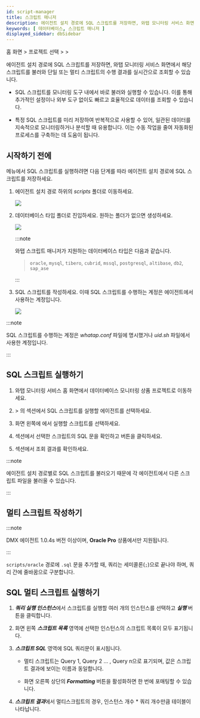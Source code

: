 ```yaml
---
id: script-manager
title: 스크립트 매니저
description: 에이전트 설치 경로에 SQL 스크립트를 저장하면, 와탭 모니터링 서비스 화면에서 해당 스크립트를 불러와 실시간으로 수행 결과를 조회할 수 있습니다.
keywords: [ 데이터베이스, 스크립트 매니저 ]
displayed_sidebar: dbSidebar
---
```


홈 화면 &gt; 프로젝트 선택 &gt; <Cmdname sid="side_lab" className="uitext" /> &gt; <Cmdname sid="side_dbScriptManager" className="uitext" />

에이전트 설치 경로에 SQL 스크립트를 저장하면, 와탭 모니터링 서비스 화면에서 해당 스크립트를 불러와 단일 또는 멀티 스크립트의 수행 결과를 실시간으로 조회할 수 있습니다.

* SQL 스크립트를 모니터링 도구 내에서 바로 불러와 실행할 수 있습니다. 이를 통해 추가적인 설정이나 외부 도구 없이도 빠르고 효율적으로 데이터를 조회할 수 있습니다.

* 특정 SQL 스크립트를 미리 저장하여 반복적으로 사용할 수 있어, 일관된 데이터를 지속적으로 모니터링하거나 분석할 때 유용합니다. 이는 수동 작업을 줄여 자동화된 프로세스를 구축하는 데 도움이 됩니다.

## 시작하기 전에

<Cmdname sid="side_dbScriptManager" className="uitext" /> 메뉴에서 SQL 스크립트를 실행하려면 다음 단계를 따라 에이전트 설치 경로에 SQL 스크립트를 저장하세요.

1. 에이전트 설치 경로 하위의 *scripts* 폴더로 이동하세요.

    ![](/img/script-manager-starting-step01.png)

1. 데이터베이스 타입 폴더로 진입하세요. 원하는 폴더가 없으면 생성하세요.

    ![](/img/script-manager-starting-step02.png)

    :::note 
    
    와탭 스크립트 매니저가 지원하는 데이터베이스 타입은 다음과 같습니다. 

    > `oracle`, `mysql`, `tibero`, `cubrid`, `mssql`, `postgresql`, `altibase`, `db2`, `sap_ase`

    :::

1. SQL 스크립트를 작성하세요. 이때 SQL 스크립트를 수행하는 계정은 에이전트에서 사용하는 계정입니다.

    ![](/img/script-manager-starting-step03.png)

:::note

SQL 스크립트를 수행하는 계정은 *whatap.conf* 파일에 명시했거나 *uid.sh* 파일에서 사용한 계정입니다.

:::

## SQL 스크립트 실행하기

1. 와탭 모니터링 서비스 홈 화면에서 데이터베이스 모니터링 상품 프로젝트로 이동하세요. 

1. <Cmdname sid="side_lab" className="uitext" /> &gt; <Cmdname sid="side_dbScriptManager" className="uitext" />의 <Cmdname sid="TTL08478" className="uitext" /> 섹션에서 SQL 스크립트를 실행할 에이전트를 선택하세요.

1. 화면 왼쪽에 <Cmdname sid="TTL08480" className="uitext" />에서 실행할 스크립트를 선택하세요.

1. <Cmdname sid="TTL08478" className="uitext" /> 섹션에서 선택한 스크립트의 SQL 문을 확인하고 <Cmdname sid="run" className="uitext" /> 버튼을 클릭하세요.

1. <Cmdname sid="TTL08479" className="uitext" /> 섹션에서 조회 결과를 확인하세요.

:::note

에이전트 설치 경로별로 SQL 스크립트를 불러오기 때문에 각 에이전트에서 다른 스크립트 파일을 불러올 수 있습니다.

:::

## 멀티 스크립트 작성하기

:::note

DMX 에이전트 1.0.4s 버전 이상이며, **Oracle Pro** 상품에서만 지원됩니다.

:::

`scripts/oracle` 경로에 `.sql` 문을 추가할 때, 쿼리는 세미콜론(`;`)으로 끝나야 하며, 쿼리 간에 줄바꿈으로 구분합니다.

<ImgLang img='multi-script-oracle-pro.png' desc='multi-script-oracle-pro' />

## SQL 멀티 스크립트 실행하기

1. ***쿼리 실행 인스턴스***에서 스크립트를 실행할 여러 개의 인스턴스를 선택하고 ***실행*** 버튼을 클릭합니다. 

1. 화면 왼쪽 ***스크립트 목록*** 영역에 선택한 인스턴스의 스크립트 목록이 모두 표기됩니다.

1. ***스크립트 SQL*** 영역에 SQL 쿼리문이 표시됩니다. 

    * 멀티 스크립트는 Query 1, Query 2 … , Query n으로 표기되며, 값은 스크립트 결과에 보이는 이름과 동일합니다.

    * 화면 오른쪽 상단의 ***Formatting*** 버튼을 활성화하면 한 번에 포매팅할 수 있습니다.

1. ***스크립트 결과***에서 멀티스크립트의 경우, 인스턴스 개수 * 쿼리 개수만큼 테이블이 나타납니다.